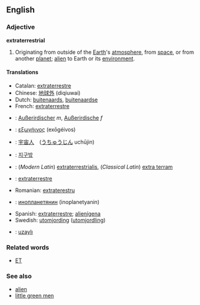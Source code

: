 ==English==
===Adjective===
'''extraterrestrial'''

#Originating from outside of the [[Earth]]'s [[atmosphere]], from [[space]], or from another [[planet]]; [[alien]] to Earth or its [[environment]].

====Translations====
*Catalan: [[extraterrestre]] 
*Chinese: [[地球外]] (diqiuwai)
*Dutch: [[buitenaards]], [[buitenaardse]]
*French: [[extraterrestre]]
*{{de}}: [[Außerirdischer]] ''m'', [[Außerirdische]] ''f''
*{{gr}}: [[εξωγήινος]] (exōgéivos)
*{{ja}}: [[宇宙人]]　([[うちゅうじん]] uchūjin)
*{{ko}}: [[지구밖]]
*{{la}}: (''Modern Latin'') [[extraterrestrialis]], (''Classical Latin'') [[extra terram]]
*{{pt}}: [[extraterrestre]]
*Romanian: [[extraterestru]]
*{{ru}}: [[инопланетянин]] (inoplanetyanin)
*Spanish: [[extraterrestre]]; [[alienígena]]
*Swedish: [[utomjording]] ([[utomjordling]])
*{{tr}}: [[uzaylı]]

===Related words===
*[[ET]]

===See also===
*[[alien]]
*[[little green men]]